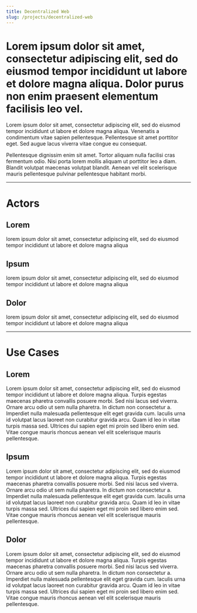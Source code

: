 ```yaml
---
title: Decentralized Web
slug: /projects/decentralized-web
---
```


<div class="prose prose-pink">

# Lorem ipsum dolor sit amet, consectetur adipiscing elit, sed do eiusmod tempor incididunt ut labore et dolore magna aliqua. Dolor purus non enim praesent elementum facilisis leo vel.

Lorem ipsum dolor sit amet, consectetur adipiscing elit, sed do eiusmod tempor incididunt ut labore et dolore magna aliqua. Venenatis a condimentum vitae sapien pellentesque. Pellentesque sit amet porttitor eget. Sed augue lacus viverra vitae congue eu consequat.

Pellentesque dignissim enim sit amet. Tortor aliquam nulla facilisi cras fermentum odio. Nisi porta lorem mollis aliquam ut porttitor leo a diam. Blandit volutpat maecenas volutpat blandit. Aenean vel elit scelerisque mauris pellentesque pulvinar pellentesque habitant morbi.

---

# Actors

## Lorem

lorem ipsum dolor sit amet, consectetur adipiscing elit, sed do eiusmod tempor incididunt ut labore et dolore magna aliqua

## Ipsum

lorem ipsum dolor sit amet, consectetur adipiscing elit, sed do eiusmod tempor incididunt ut labore et dolore magna aliqua

## Dolor

lorem ipsum dolor sit amet, consectetur adipiscing elit, sed do eiusmod tempor incididunt ut labore et dolore magna aliqua

---

# Use Cases

## Lorem

Lorem ipsum dolor sit amet, consectetur adipiscing elit, sed do eiusmod tempor incididunt ut labore et dolore magna aliqua. Turpis egestas maecenas pharetra convallis posuere morbi. Sed nisi lacus sed viverra. Ornare arcu odio ut sem nulla pharetra. In dictum non consectetur a. Imperdiet nulla malesuada pellentesque elit eget gravida cum. Iaculis urna id volutpat lacus laoreet non curabitur gravida arcu. Quam id leo in vitae turpis massa sed. Ultrices dui sapien eget mi proin sed libero enim sed. Vitae congue mauris rhoncus aenean vel elit scelerisque mauris pellentesque.

## Ipsum

Lorem ipsum dolor sit amet, consectetur adipiscing elit, sed do eiusmod tempor incididunt ut labore et dolore magna aliqua. Turpis egestas maecenas pharetra convallis posuere morbi. Sed nisi lacus sed viverra. Ornare arcu odio ut sem nulla pharetra. In dictum non consectetur a. Imperdiet nulla malesuada pellentesque elit eget gravida cum. Iaculis urna id volutpat lacus laoreet non curabitur gravida arcu. Quam id leo in vitae turpis massa sed. Ultrices dui sapien eget mi proin sed libero enim sed. Vitae congue mauris rhoncus aenean vel elit scelerisque mauris pellentesque.

## Dolor

Lorem ipsum dolor sit amet, consectetur adipiscing elit, sed do eiusmod tempor incididunt ut labore et dolore magna aliqua. Turpis egestas maecenas pharetra convallis posuere morbi. Sed nisi lacus sed viverra. Ornare arcu odio ut sem nulla pharetra. In dictum non consectetur a. Imperdiet nulla malesuada pellentesque elit eget gravida cum. Iaculis urna id volutpat lacus laoreet non curabitur gravida arcu. Quam id leo in vitae turpis massa sed. Ultrices dui sapien eget mi proin sed libero enim sed. Vitae congue mauris rhoncus aenean vel elit scelerisque mauris pellentesque.

</div>
